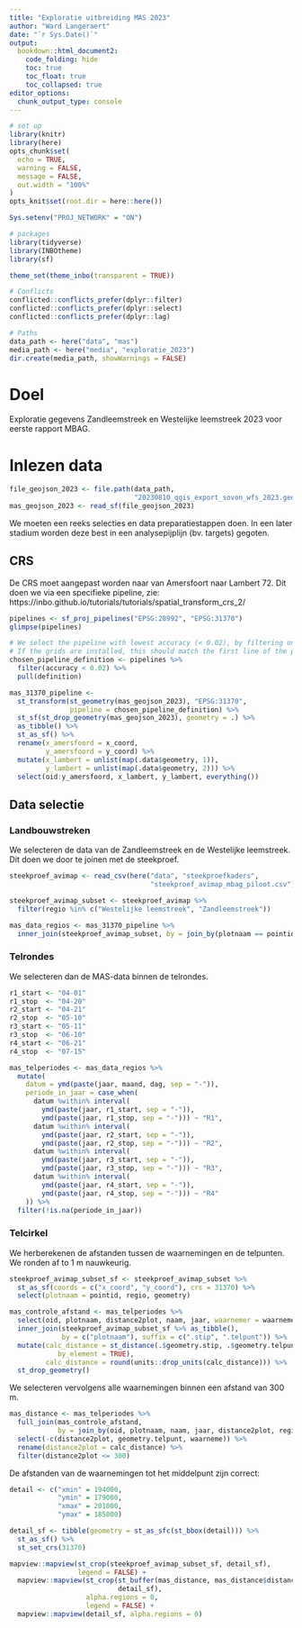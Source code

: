 ```yaml
---
title: "Exploratie uitbreiding MAS 2023"
author: "Ward Langeraert"
date: "`r Sys.Date()`"
output:
  bookdown::html_document2:
    code_folding: hide
    toc: true
    toc_float: true
    toc_collapsed: true
editor_options: 
  chunk_output_type: console
---
```


```r
# set up
library(knitr)
library(here)
opts_chunk$set(
  echo = TRUE,
  warning = FALSE,
  message = FALSE,
  out.width = "100%"
)
opts_knit$set(root.dir = here::here())

Sys.setenv("PROJ_NETWORK" = "ON")
```

```r
# packages
library(tidyverse)
library(INBOtheme)
library(sf)

theme_set(theme_inbo(transparent = TRUE))

# Conflicts
conflicted::conflicts_prefer(dplyr::filter)
conflicted::conflicts_prefer(dplyr::select)
conflicted::conflicts_prefer(dplyr::lag)

# Paths
data_path <- here("data", "mas")
media_path <- here("media", "exploratie_2023")
dir.create(media_path, showWarnings = FALSE)
```

# Doel

Exploratie gegevens Zandleemstreek en Westelijke leemstreek 2023 voor eerste rapport MBAG.


# Inlezen data

```r
file_geojson_2023 <- file.path(data_path, 
                               "20230810_qgis_export_sovon_wfs_2023.geojson")
mas_geojson_2023 <- read_sf(file_geojson_2023)
```

We moeten een reeks selecties en data preparatiestappen doen.
In een later stadium worden deze best in een analysepijplijn (bv. targets) gegoten.

## CRS

De CRS moet aangepast worden naar van Amersfoort naar Lambert 72. Dit doen we via een specifieke pipeline, zie: https://inbo.github.io/tutorials/tutorials/spatial_transform_crs_2/

```r
pipelines <- sf_proj_pipelines("EPSG:28992", "EPSG:31370")
glimpse(pipelines)
```

```r
# We select the pipeline with lowest accuracy (< 0.02), by filtering on accuracy.
# If the grids are installed, this should match the first line of the pipelines object.
chosen_pipeline_definition <- pipelines %>%
  filter(accuracy < 0.02) %>% 
  pull(definition)

mas_31370_pipeline <- 
  st_transform(st_geometry(mas_geojson_2023), "EPSG:31370",
               pipeline = chosen_pipeline_definition) %>% 
  st_sf(st_drop_geometry(mas_geojson_2023), geometry = .) %>% 
  as_tibble() %>% 
  st_as_sf() %>%
  rename(x_amersfoord = x_coord,
         y_amersfoord = y_coord) %>%
  mutate(x_lambert = unlist(map(.data$geometry, 1)),
         y_lambert = unlist(map(.data$geometry, 2))) %>%
  select(oid:y_amersfoord, x_lambert, y_lambert, everything())
```

## Data selectie
### Landbouwstreken

We selecteren de data van de Zandleemstreek en de Westelijke leemstreek.
Dit doen we door te joinen met de steekproef.

```r
steekproef_avimap <- read_csv(here("data", "steekproefkaders",
                                   "steekproef_avimap_mbag_piloot.csv"))

steekproef_avimap_subset <- steekproef_avimap %>%
  filter(regio %in% c("Westelijke leemstreek", "Zandleemstreek"))

mas_data_regios <- mas_31370_pipeline %>%
  inner_join(steekproef_avimap_subset, by = join_by(plotnaam == pointid))
```

### Telrondes

We selecteren dan de MAS-data binnen de telrondes.

```r
r1_start <- "04-01"
r1_stop  <- "04-20"
r2_start <- "04-21"
r2_stop  <- "05-10"
r3_start <- "05-11"
r3_stop  <- "06-10"
r4_start <- "06-21"
r4_stop  <- "07-15"

mas_telperiodes <- mas_data_regios %>%
  mutate(
    datum = ymd(paste(jaar, maand, dag, sep = "-")),
    periode_in_jaar = case_when(
      datum %within% interval(
        ymd(paste(jaar, r1_start, sep = "-")),
        ymd(paste(jaar, r1_stop, sep = "-"))) ~ "R1",
      datum %within% interval(
        ymd(paste(jaar, r2_start, sep = "-")),
        ymd(paste(jaar, r2_stop, sep = "-"))) ~ "R2",
      datum %within% interval(
        ymd(paste(jaar, r3_start, sep = "-")),
        ymd(paste(jaar, r3_stop, sep = "-"))) ~ "R3",
      datum %within% interval(
        ymd(paste(jaar, r4_start, sep = "-")),
        ymd(paste(jaar, r4_stop, sep = "-"))) ~ "R4"
    )) %>%
  filter(!is.na(periode_in_jaar))
```

### Telcirkel

We herberekenen de afstanden tussen de waarnemingen en de telpunten. We ronden af to 1 m nauwkeurig.

```r
steekproef_avimap_subset_sf <- steekproef_avimap_subset %>%
  st_as_sf(coords = c("x_coord", "y_coord"), crs = 31370) %>%
  select(plotnaam = pointid, regio, geometry)

mas_controle_afstand <- mas_telperiodes %>%
  select(oid, plotnaam, distance2plot, naam, jaar, waarnemer = waarneme) %>%
  inner_join(steekproef_avimap_subset_sf %>% as_tibble(),
             by = c("plotnaam"), suffix = c(".stip", ".telpunt")) %>%
  mutate(calc_distance = st_distance(.$geometry.stip, .$geometry.telpunt,
            by_element = TRUE),
         calc_distance = round(units::drop_units(calc_distance))) %>%
  st_drop_geometry()
```

We selecteren vervolgens alle waarnemingen binnen een afstand van 300 m.

```r
mas_distance <- mas_telperiodes %>%
  full_join(mas_controle_afstand, 
            by = join_by(oid, plotnaam, naam, jaar, distance2plot, regio)) %>%
  select(-c(distance2plot, geometry.telpunt, waarneme)) %>%
  rename(distance2plot = calc_distance) %>%
  filter(distance2plot <= 300)
```

De afstanden van de waarnemingen tot het middelpunt zijn correct:

```r
detail <- c("xmin" = 194000,
            "ymin" = 179000,
            "xmax" = 201000,
            "ymax" = 185000)

detail_sf <- tibble(geometry = st_as_sfc(st_bbox(detail))) %>% 
  st_as_sf() %>%
  st_set_crs(31370)

mapview::mapview(st_crop(steekproef_avimap_subset_sf, detail_sf),
                 legend = FALSE) +
  mapview::mapview(st_crop(st_buffer(mas_distance, mas_distance$distance2plot),
                           detail_sf), 
                   alpha.regions = 0,
                   legend = FALSE) +
  mapview::mapview(detail_sf, alpha.regions = 0)
```

